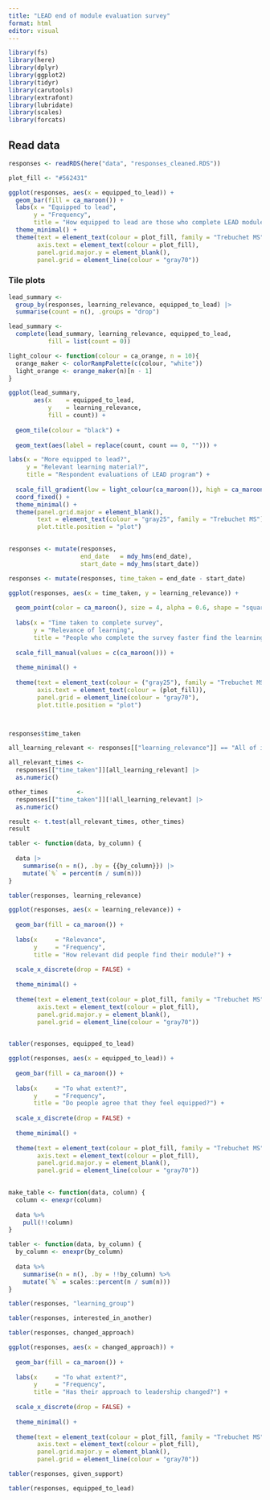 ```yaml
---
title: "LEAD end of module evaluation survey"
format: html
editor: visual
---
```


```r
library(fs)
library(here)
library(dplyr)
library(ggplot2)
library(tidyr)
library(carutools)
library(extrafont)
library(lubridate)
library(scales)
library(forcats)
```

## Read data

```r
responses <- readRDS(here("data", "responses_cleaned.RDS"))
```

```r

plot_fill <- "#562431"

ggplot(responses, aes(x = equipped_to_lead)) +
  geom_bar(fill = ca_maroon()) +
  labs(x = "Equipped to lead",
       y = "Frequency",
       title = "How equipped to lead are those who complete LEAD modules?") +
  theme_minimal() +
  theme(text = element_text(colour = plot_fill, family = "Trebuchet MS"),
        axis.text = element_text(colour = plot_fill),
        panel.grid.major.y = element_blank(),
        panel.grid = element_line(colour = "gray70"))


```

### Tile plots

```r

lead_summary <-
  group_by(responses, learning_relevance, equipped_to_lead) |> 
  summarise(count = n(), .groups = "drop")

lead_summary <- 
  complete(lead_summary, learning_relevance, equipped_to_lead,
           fill = list(count = 0))

light_colour <- function(colour = ca_orange, n = 10){
  orange_maker <- colorRampPalette(c(colour, "white"))
  light_orange <- orange_maker(n)[n - 1]
}

ggplot(lead_summary,
       aes(x    = equipped_to_lead,
           y    = learning_relevance,
           fill = count)) +
  
  geom_tile(colour = "black") +
  
  geom_text(aes(label = replace(count, count == 0, ""))) +

labs(x = "More equipped to lead?",
     y = "Relevant learning material?",
     title = "Respondent evaluations of LEAD program") + 
  
  scale_fill_gradient(low = light_colour(ca_maroon()), high = ca_maroon()) +
  coord_fixed() + 
  theme_minimal() +
  theme(panel.grid.major = element_blank(),
        text = element_text(colour = "gray25", family = "Trebuchet MS"),
        plot.title.position = "plot")
  


```

```r
responses <- mutate(responses,
                    end_date   = mdy_hms(end_date),
                    start_date = mdy_hms(start_date))

responses <- mutate(responses, time_taken = end_date - start_date)
```

```r
ggplot(responses, aes(x = time_taken, y = learning_relevance)) +
  
  geom_point(color = ca_maroon(), size = 4, alpha = 0.6, shape = "square") + 
  
  labs(x = "Time taken to complete survey",
       y = "Relevance of learning",
       title = "People who complete the survey faster find the learning less relevant") +
  
  scale_fill_manual(values = c(ca_maroon())) +
  
  theme_minimal() +
  
  theme(text = element_text(colour = ("gray25"), family = "Trebuchet MS"),
        axis.text = element_text(colour = (plot_fill)),
        panel.grid = element_line(colour = "gray70"),
        plot.title.position = "plot")




```

```r
responses$time_taken

all_learning_relevant <- responses[["learning_relevance"]] == "All of it"

all_relevant_times <-
  responses[["time_taken"]][all_learning_relevant] |> 
  as.numeric()

other_times        <-
  responses[["time_taken"]][!all_learning_relevant] |> 
  as.numeric()

result <- t.test(all_relevant_times, other_times)
result
```

```r
tabler <- function(data, by_column) {
  
  data |>
    summarise(n = n(), .by = {{by_column}}) |>
    mutate(`%` = percent(n / sum(n)))
}

tabler(responses, learning_relevance)

```

```r

ggplot(responses, aes(x = learning_relevance)) +
    
  geom_bar(fill = ca_maroon()) +
    
  labs(x     = "Relevance",
       y     = "Frequency",
       title = "How relevant did people find their module?") +
    
  scale_x_discrete(drop = FALSE) +
  
  theme_minimal() +
  
  theme(text = element_text(colour = plot_fill, family = "Trebuchet MS"),
        axis.text = element_text(colour = plot_fill),
        panel.grid.major.y = element_blank(),
        panel.grid = element_line(colour = "gray70"))
  

```

```r
tabler(responses, equipped_to_lead)
```

```r

ggplot(responses, aes(x = equipped_to_lead)) +
    
  geom_bar(fill = ca_maroon()) +
    
  labs(x     = "To what extent?",
       y     = "Frequency",
       title = "Do people agree that they feel equipped?") +
    
  scale_x_discrete(drop = FALSE) +
  
  theme_minimal() +
  
  theme(text = element_text(colour = plot_fill, family = "Trebuchet MS"),
        axis.text = element_text(colour = plot_fill),
        panel.grid.major.y = element_blank(),
        panel.grid = element_line(colour = "gray70"))
  
```

```r


make_table <- function(data, column) {
  column <- enexpr(column)
  
  data %>%
    pull(!!column)
}

tabler <- function(data, by_column) {
  by_column <- enexpr(by_column)
  
  data %>%
    summarise(n = n(), .by = !!by_column) %>%
    mutate(`%` = scales::percent(n / sum(n)))
}

tabler(responses, "learning_group")

```

```r
tabler(responses, interested_in_another)
```

```r
tabler(responses, changed_approach)
```

```r

ggplot(responses, aes(x = changed_approach)) +
    
  geom_bar(fill = ca_maroon()) +
    
  labs(x     = "To what extent?",
       y     = "Frequency",
       title = "Has their approach to leadership changed?") +
    
  scale_x_discrete(drop = FALSE) +
  
  theme_minimal() +
  
  theme(text = element_text(colour = plot_fill, family = "Trebuchet MS"),
        axis.text = element_text(colour = plot_fill),
        panel.grid.major.y = element_blank(),
        panel.grid = element_line(colour = "gray70"))
```

```r
tabler(responses, given_support)
```

```r
tabler(responses, equipped_to_lead)

```
